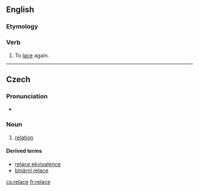 ==English==

===Etymology===
{{prefix|re|lace}}

===Verb===
{{en-verb|relac|ing}}

# {{transitive}} To [[lace]] again.

----

==Czech==

===Pronunciation===
* {{audio|Cs-relace.ogg|Audio}}

===Noun===
{{cs-noun|g=f}}

# [[relation]] {{set theory|lang=cs}}

====Derived terms====
* [[relace ekvivalence]] {{f}}
* [[binární relace]] {{f}}

[[cs:relace]]
[[fr:relace]]